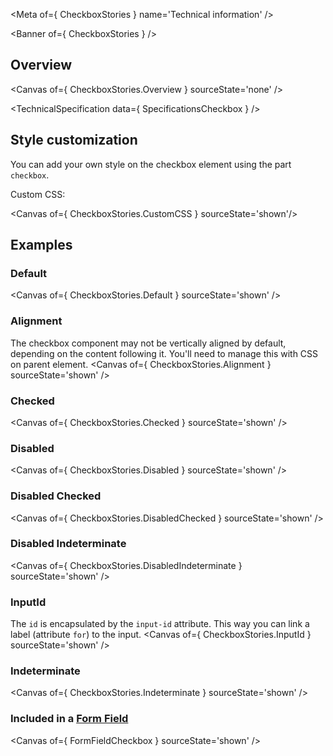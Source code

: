 
<Meta of={ CheckboxStories } name='Technical information' />

<Banner of={ CheckboxStories } />

## Overview

<Canvas of={ CheckboxStories.Overview } sourceState='none' />

<TechnicalSpecification data={ SpecificationsCheckbox } />

## Style customization

You can add your own style on the checkbox element using the part `checkbox`.

Custom CSS:

<Canvas of={ CheckboxStories.CustomCSS } sourceState='shown'/>

## Examples

### Default

<Canvas of={ CheckboxStories.Default } sourceState='shown' />

### Alignment
The checkbox component may not be vertically aligned by default, depending on the content following it.
You'll need to manage this with CSS on parent element.
<Canvas of={ CheckboxStories.Alignment } sourceState='shown' />

### Checked
<Canvas of={ CheckboxStories.Checked } sourceState='shown' />

### Disabled
<Canvas of={ CheckboxStories.Disabled } sourceState='shown' />

### Disabled Checked
<Canvas of={ CheckboxStories.DisabledChecked } sourceState='shown' />

### Disabled Indeterminate
<Canvas of={ CheckboxStories.DisabledIndeterminate } sourceState='shown' />

### InputId
The `id` is encapsulated by the `input-id` attribute. This way you can link a label (attribute `for`) to the input.
<Canvas of={ CheckboxStories.InputId } sourceState='shown' />

### Indeterminate
<Canvas of={ CheckboxStories.Indeterminate } sourceState='shown' />

### Included in a [**Form Field**](?path=/docs/ods-components-form-elements-form-field--technical-information)
<Canvas of={ FormFieldCheckbox } sourceState='shown' />
